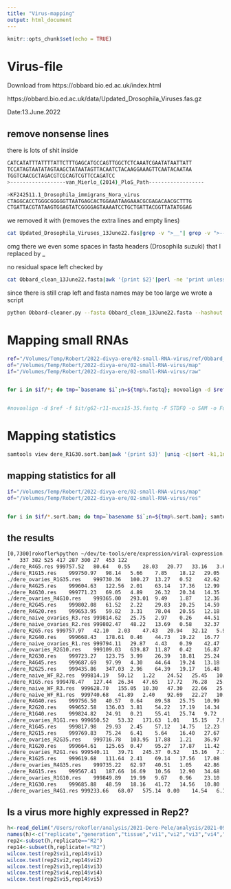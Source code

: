 ```yaml
---
title: "Virus-mapping"
output: html_document
---
```


```r
knitr::opts_chunk$set(echo = TRUE)
```

# Virus-file

Download from
https://obbard.bio.ed.ac.uk/index.html

https://obbard.bio.ed.ac.uk/data/Updated_Drosophila_Viruses.fas.gz

Date:13.June.2022

## remove nonsense lines
there is lots of shit inside
```bash
CATCATATTTATTTTATTCTTTGAGCATGCCAGTTGGCTCTCAAATCGAATATAATTATT
TCCATAGTAATATAGTAAGCTATAATAGTTACAATCTACAAGGAAAGTTCAATACAATAA
TGGTCAACGCTAGACGTCGCAGTCGTTCCAGATCC
>------------------van_Mierlo_(2014)_PloS_Path------------------

>KF242511.1_Drosophila_immigrans_Nora_virus
CTAGGCACCTGGGCGGGGGTTAATGAGCACTGGAAATAAGAAACGCGAGACAACGCTTTG
CTGATTACGTATAAGTGGAGTATCGGGGAGTAAAATCCTGCTGATTACGGTTATATGGAG
```

we removed it with (removes the extra lines and empty lines)
```bash
cat Updated_Drosophila_Viruses_13June22.fas|grep -v ">__"| grep -v ">--"|perl -ne 'print unless /^\s*$/' >Obbard_clean_13June22.fasta
```

omg there we even some spaces in fasta headers (Drosophila suzuki) that I replaced by _

no residual space left checked by
```bash
cat Obbard_clean_13June22.fasta|awk '{print $2}'|perl -ne 'print unless /^\s*$/'
```

since there is still crap left and fasta names may be too large we wrote a script
```bash
python Obbard-cleaner.py --fasta Obbard_clean_13June22.fasta --hashout Obbard-hash.txt > Obbard_clean_clean_13June22.fasta
```
# Mapping small RNAs

```bash
ref="/Volumes/Temp/Robert/2022-divya-ere/02-small-RNA-virus/ref/Obbard_clean_clean_13June22.nvi"
of="/Volumes/Temp/Robert/2022-divya-ere/02-small-RNA-virus/map"
if="/Volumes/Temp/Robert/2022-divya-ere/02-small-RNA-virus/raw"


for i in $if/*; do tmp=`basename $i`;n=${tmp%.fastq}; novoalign -d $ref -f $i -F STDFQ -o SAM -o FullNW -r RANDOM | samtools view -Sb - | samtools sort - -o $of/$n.sort.bam -m 4G; done


#novoalign -d $ref -f $it/g62-r11-nucs15-35.fastq -F STDFQ -o SAM -o FullNW -r RANDOM | samtools view -Sb - | samtools sort - -o $of/r11-g62.dsim_jj.nucs15-35.bam -m 4G
```

# Mapping statistics

```bash
samtools view dere_R1G30.sort.bam|awk '{print $3}' |uniq -c|sort -k1,1n
```

## mapping statistics for all
```bash
if="/Volumes/Temp/Robert/2022-divya-ere/02-small-RNA-virus/map"
of="/Volumes/Temp/Robert/2022-divya-ere/02-small-RNA-virus/res"


for i in $if/*.sort.bam; do tmp=`basename $i`;n=${tmp%.sort.bam}; samtools view $i | awk '{print $3}' | uniq -c|sort -k1,1nr > $of/$n.res; done
```

## the results
```bash
[0,7300]rokofler%python ~/dev/te-tools/ere/expression/viral-expression.py .
*	337	382	525	417	287	300	27	453	122
./dere_R4G5.res	999757.52	80.64	0.55	28.03	20.77	33.16	3.60	6.71	4.22	2.28
./dere_R1G15.res	999750.97	98.14	5.66	7.85	18.12	29.05	8.66	10.52	6.15	4.45
./dere_ovaries_R1G35.res	999730.36	100.27	13.27	0.52	42.62	5.16	10.00	16.67	22.29	18.37
./dere_R4G25.res	999604.63	122.56	2.01	63.14	17.36	12.99	38.46	11.12	8.68	7.82
./dere_R4G30.res	999771.23	69.05	4.89	26.32	20.34	14.35	13.39	9.33	8.82	7.14
./dere_ovaries_R4G10.res	999365.00	293.01	9.49	1.87	12.36	21.99	7.08	17.18	4.21	3.41
./dere_R2G45.res	999802.08	61.52	2.22	29.83	20.25	14.59	6.60	8.23	7.59	5.49
./dere_R4G20.res	999653.95	59.82	3.31	78.04	20.55	12.18	39.44	10.11	10.69	10.36
./dere_naive_ovaries_R3.res	999814.62	25.75	2.97	0.26	44.51	3.05	9.16	17.02	29.59	25.75
./dere_naive_ovaries_R2.res	999802.47	48.22	13.69	0.58	32.37	3.40	7.68	15.93	23.61	24.76
./dere_R2G5.res	999757.97	42.10	2.03	47.43	20.94	32.12	5.93	4.95	6.23	5.33
./dere_R2G40.res	999668.43	178.61	0.46	44.73	19.22	16.77	4.57	13.72	6.83	5.77
./dere_naive_ovaries_R1.res	999794.11	29.87	4.43	0.39	42.47	5.21	13.46	18.36	32.05	26.21
./dere_ovaries_R2G10.res	999109.03	639.87	11.87	0.42	16.87	60.95	5.68	34.42	7.21	3.65
./dere_R2G30.res	999723.27	123.75	3.99	26.39	18.81	25.24	8.80	10.22	4.60	3.25
./dere_R4G45.res	999687.69	97.99	4.30	44.64	19.24	13.18	27.61	12.90	10.18	10.81
./dere_R2G25.res	999435.86	347.03	2.96	64.39	19.17	16.48	13.52	23.62	8.48	6.39
./dere_naive_WF_R2.res	999814.19	50.12	1.22	24.52	25.45	10.51	7.65	10.58	12.58	11.08
./dere_R1G5.res	999478.47	127.44	26.34	47.65	17.72	76.28	25.12	14.66	6.49	5.88
./dere_naive_WF_R3.res	999628.70	155.05	10.30	47.30	22.66	25.04	12.47	16.20	15.75	13.21
./dere_naive_WF_R1.res	999740.68	41.89	2.40	92.69	22.27	10.11	14.48	9.51	11.39	9.08
./dere_R4G40.res	999756.50	40.57	0.64	89.58	25.75	10.99	8.80	7.59	13.05	9.08
./dere_R2G20.res	999652.58	136.03	3.81	54.22	17.19	14.34	17.73	13.45	7.07	5.91
./dere_R1G40.res	999824.82	24.91	0.21	55.41	25.74	9.72	6.65	5.95	9.65	7.42
./dere_ovaries_R1G1.res	999650.52	53.32	171.63	1.01	15.15	7.98	9.44	17.72	12.83	12.62
./dere_R1G45.res	999817.98	29.93	2.45	57.12	14.75	12.23	7.55	8.49	8.13	5.47
./dere_R2G15.res	999769.83	75.24	6.41	5.64	16.40	27.67	12.55	6.58	5.98	3.67
./dere_ovaries_R2G35.res	999716.78	103.95	17.88	1.21	36.97	5.76	10.76	14.24	21.06	14.70
./dere_R1G20.res	999664.61	125.65	0.47	95.27	17.87	11.42	8.55	10.10	5.83	4.43
./dere_ovaries_R2G1.res	999540.11	39.71	245.37	0.52	15.16	7.11	11.20	19.77	15.63	17.20
./dere_R1G25.res	999619.68	111.64	2.41	69.14	17.56	17.08	37.78	9.70	10.27	6.90
./dere_ovaries_R4G35.res	999735.22	62.97	40.51	1.05	42.86	2.55	13.75	15.85	22.26	16.00
./dere_R4G15.res	999567.41	187.66	16.69	10.56	12.90	34.68	22.18	15.24	4.44	4.27
./dere_ovaries_R1G10.res	999849.89	19.99	9.67	0.96	23.10	18.68	3.89	5.82	6.65	5.56
./dere_R1G30.res	999685.88	48.59	18.16	41.72	14.56	10.80	35.88	9.11	7.04	8.89
./dere_ovaries_R4G1.res	999233.66	68.07	575.14	0.00	14.54	6.18	11.01	16.84	12.60	10.36
```

## Is a virus more highly expressed in Rep2?
```R
h<-read_delim("/Users/rokofler/analysis/2021-Dere-Pele/analysis/2021-09-piRNAs/09-virus/raw-forr/raw.txt",delim="\t",col_names=FALSE,comment="#")
names(h)<-c("replicate","generation","tissue","vi1","vi2","vi3","vi4","vi5")
rep2<-subset(h,replicate=="R2")
rep14<-subset(h,replicate!="R2")
wilcox.test(rep2$vi1,rep14$vi1)
wilcox.test(rep2$vi2,rep14$vi2)
wilcox.test(rep2$vi3,rep14$vi3)
wilcox.test(rep2$vi4,rep14$vi4)
wilcox.test(rep2$vi5,rep14$vi5)
```
